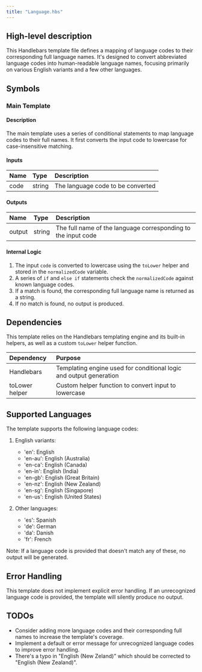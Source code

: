 ```yaml
---
title: "Language.hbs"
---
```


## High-level description
This Handlebars template file defines a mapping of language codes to their corresponding full language names. It's designed to convert abbreviated language codes into human-readable language names, focusing primarily on various English variants and a few other languages.

## Symbols

### Main Template
#### Description
The main template uses a series of conditional statements to map language codes to their full names. It first converts the input code to lowercase for case-insensitive matching.

#### Inputs
| Name | Type | Description |
|:-----|:-----|:------------|
| code | string | The language code to be converted |

#### Outputs
| Name | Type | Description |
|:-----|:-----|:------------|
| output | string | The full name of the language corresponding to the input code |

#### Internal Logic
1. The input `code` is converted to lowercase using the `toLower` helper and stored in the `normalizedCode` variable.
2. A series of `if` and `else if` statements check the `normalizedCode` against known language codes.
3. If a match is found, the corresponding full language name is returned as a string.
4. If no match is found, no output is produced.

## Dependencies
This template relies on the Handlebars templating engine and its built-in helpers, as well as a custom `toLower` helper function.

| Dependency | Purpose |
|:-----------|:--------|
| Handlebars | Templating engine used for conditional logic and output generation |
| toLower helper | Custom helper function to convert input to lowercase |

## Supported Languages
The template supports the following language codes:

1. English variants:
   - 'en': English
   - 'en-au': English (Australia)
   - 'en-ca': English (Canada)
   - 'en-in': English (India)
   - 'en-gb': English (Great Britain)
   - 'en-nz': English (New Zealand)
   - 'en-sg': English (Singapore)
   - 'en-us': English (United States)

2. Other languages:
   - 'es': Spanish
   - 'de': German
   - 'da': Danish
   - 'fr': French

Note: If a language code is provided that doesn't match any of these, no output will be generated.

## Error Handling
This template does not implement explicit error handling. If an unrecognized language code is provided, the template will silently produce no output.

## TODOs
- Consider adding more language codes and their corresponding full names to increase the template's coverage.
- Implement a default or error message for unrecognized language codes to improve error handling.
- There's a typo in "English (New Zeland)" which should be corrected to "English (New Zealand)".